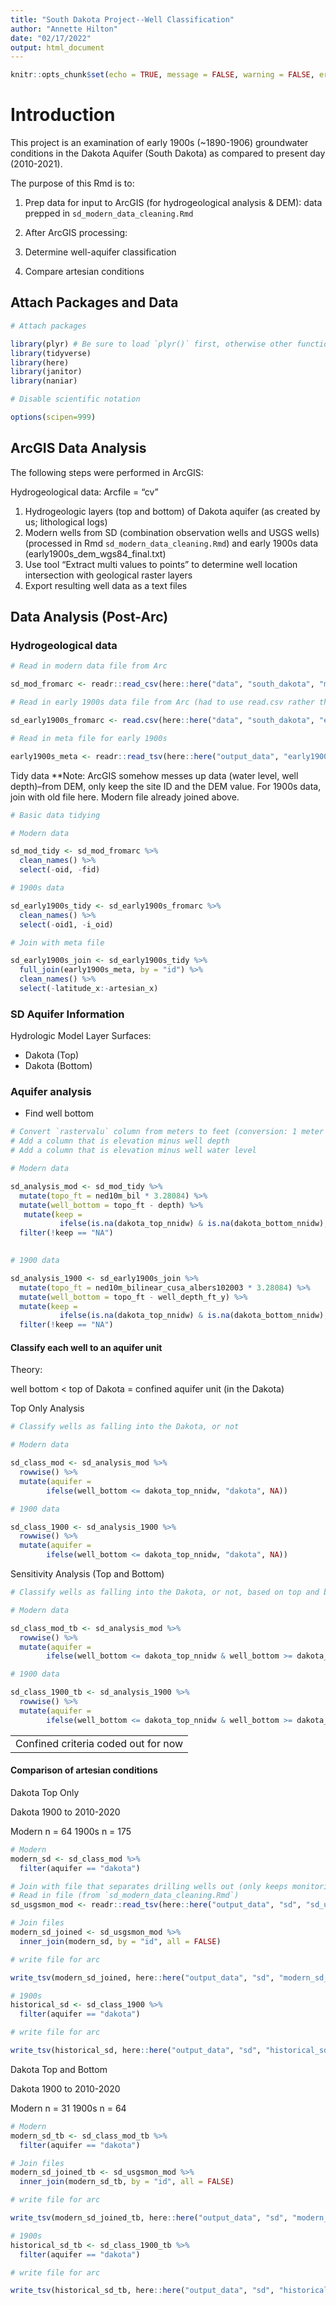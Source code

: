 ```yaml
---
title: "South Dakota Project--Well Classification"
author: "Annette Hilton"
date: "02/17/2022"
output: html_document
---
```


```r
knitr::opts_chunk$set(echo = TRUE, message = FALSE, warning = FALSE, error = FALSE)
```

# Introduction

This project is an examination of early 1900s (~1890-1906) groundwater conditions in the Dakota Aquifer (South Dakota) as compared to present day (2010-2021).

The purpose of this Rmd is to: 

1) Prep data for input to ArcGIS (for hydrogeological analysis & DEM): data prepped in `sd_modern_data_cleaning.Rmd` 
2) After ArcGIS processing: 

1) Determine well-aquifer classification 
2) Compare artesian conditions 
  

## Attach Packages and Data 

```r
# Attach packages 

library(plyr) # Be sure to load `plyr()` first, otherwise other functions in tidyverse break! 
library(tidyverse)
library(here)
library(janitor)
library(naniar)

# Disable scientific notation 

options(scipen=999)
```

## ArcGIS Data Analysis 

The following steps were performed in ArcGIS: 

Hydrogeological data: 
Arcfile = "cv" 

1. Hydrogeologic layers (top and bottom) of Dakota aquifer (as created by us; lithological logs) 
2. Modern wells from SD (combination observation wells and USGS wells) (processed in Rmd `sd_modern_data_cleaning.Rmd`) and early 1900s data (early1900s_dem_wgs84_final.txt)
3. Use tool "Extract multi values to points" to determine well location intersection with geological raster layers
4. Export resulting well data as a text files

## Data Analysis (Post-Arc)

### Hydrogeological data 

```r
# Read in modern data file from Arc 

sd_mod_fromarc <- readr::read_csv(here::here("data", "south_dakota", "modern_dakota.txt"))

# Read in early 1900s data file from Arc (had to use read.csv rather than read_csv because default number of rows to check? Returned NAs rather than values) 

sd_early1900s_fromarc <- read.csv(here::here("data", "south_dakota", "early1900s_dakota_5.csv"))

# Read in meta file for early 1900s 

early1900s_meta <- readr::read_tsv(here::here("output_data", "early1900s_arc.txt"))

```

Tidy data 
**Note: ArcGIS somehow messes up data (water level, well depth)--from DEM, only keep the site ID and the DEM value. For 1900s data, join with old file here. 
Modern file already joined above. 

```r
# Basic data tidying 

# Modern data

sd_mod_tidy <- sd_mod_fromarc %>% 
  clean_names() %>%  
  select(-oid, -fid)

# 1900s data 

sd_early1900s_tidy <- sd_early1900s_fromarc %>% 
  clean_names() %>% 
  select(-oid1, -i_oid)

# Join with meta file 

sd_early1900s_join <- sd_early1900s_tidy %>% 
  full_join(early1900s_meta, by = "id") %>% 
  clean_names() %>% 
  select(-latitude_x:-artesian_x)

```


### SD Aquifer Information 

Hydrologic Model Layer Surfaces:

- Dakota (Top) 
- Dakota (Bottom) 


### Aquifer analysis 

- Find well bottom 

```r
# Convert `rastervalu` column from meters to feet (conversion: 1 meter = 3.28084 feet)
# Add a column that is elevation minus well depth
# Add a column that is elevation minus well water level 

# Modern data 

sd_analysis_mod <- sd_mod_tidy %>% 
  mutate(topo_ft = ned10m_bil * 3.28084) %>% 
  mutate(well_bottom = topo_ft - depth) %>% 
   mutate(keep = 
           ifelse(is.na(dakota_top_nnidw) & is.na(dakota_bottom_nnidw), "NA", "keep")) %>% 
  filter(!keep == "NA")

 
# 1900 data 

sd_analysis_1900 <- sd_early1900s_join %>% 
  mutate(topo_ft = ned10m_bilinear_cusa_albers102003 * 3.28084) %>% 
  mutate(well_bottom = topo_ft - well_depth_ft_y) %>% 
  mutate(keep = 
           ifelse(is.na(dakota_top_nnidw) & is.na(dakota_bottom_nnidw), "NA", "keep")) %>% 
  filter(!keep == "NA")

```

#### Classify each well to an aquifer unit 

Theory: 

well bottom < top of Dakota = confined aquifer unit (in the Dakota) 


Top Only Analysis 

```r
# Classify wells as falling into the Dakota, or not 

# Modern data 

sd_class_mod <- sd_analysis_mod %>% 
  rowwise() %>%
  mutate(aquifer = 
        ifelse(well_bottom <= dakota_top_nnidw, "dakota", NA))

# 1900 data 

sd_class_1900 <- sd_analysis_1900 %>% 
  rowwise() %>%
  mutate(aquifer = 
        ifelse(well_bottom <= dakota_top_nnidw, "dakota", NA))

```

Sensitivity Analysis (Top and Bottom) 

```r
# Classify wells as falling into the Dakota, or not, based on top and bottom of Dakota raster layers 

# Modern data 

sd_class_mod_tb <- sd_analysis_mod %>% 
  rowwise() %>%
  mutate(aquifer = 
        ifelse(well_bottom <= dakota_top_nnidw & well_bottom >= dakota_bottom_nnidw, "dakota", NA))

# 1900 data 

sd_class_1900_tb <- sd_analysis_1900 %>% 
  rowwise() %>%
  mutate(aquifer = 
        ifelse(well_bottom <= dakota_top_nnidw & well_bottom >= dakota_bottom_nnidw, "dakota", NA))

```


---------------------------------------------------------------
Confined criteria coded out for now
---------------------------------------------------------------

<!-- #### Confined Well Criteria  -->

<!-- Confined aquifer unit:  -->

<!-- - Criteria: Must have at least 10 m (33 ft) of confining material above -->
<!-- - Code: If the aquifer is confined, calculate the sum of the confining unit thickness above (layer4 & layer5). If the sum of the confining unit thickness is >= 33 ft (10m), then "keep" the well.  -->


<!-- First, determine thickness of aquifer units  -->

<!-- ```{r} -->
<!-- # Thickness of corcoran clay -->

<!-- # Modern data  -->

<!-- cv_thickness_mod <- cv_class_mod %>%  -->
<!--   mutate( -->
<!--     corcoran_thick = layer4_top - layer6_top) -->

<!-- # 1900 data  -->

<!-- cv_thickness_1900 <- cv_class_1900 %>%  -->
<!--   mutate( -->
<!--     corcoran_thick = layer4_top - layer6_top) -->

<!-- ``` -->

<!-- Then, determine cumulative thickness & which wells meet criteria  -->

<!-- ```{r} -->
<!-- # Modern data  -->

<!-- cv_cum_thickness_mod <- cv_thickness_mod %>%  -->
<!--   rowwise() %>%  -->
<!--   dplyr::mutate(keep =  -->
<!--            ifelse(corcoran_thick >= 33, "keep", NA)) -->

<!-- # Modern data  -->

<!-- cv_cum_thickness_1900 <- cv_thickness_1900 %>%  -->
<!--   rowwise() %>%  -->
<!--   dplyr::mutate(keep =  -->
<!--            ifelse(corcoran_thick >= 33, "keep", NA)) -->
<!-- ``` -->


#### Comparison of artesian conditions 

Dakota Top Only 

Dakota 1900 to 2010-2020 

Modern n = 64
1900s n = 175

```r
# Modern 
modern_sd <- sd_class_mod %>% 
  filter(aquifer == "dakota") 

# Join with file that separates drilling wells out (only keeps monitoring wells and USGS wells)
# Read in file (from `sd_modern_data_cleaning.Rmd`)
sd_usgsmon_mod <- readr::read_tsv(here::here("output_data", "sd", "sd_usgsmon_modern.txt"))

# Join files 
modern_sd_joined <- sd_usgsmon_mod %>% 
  inner_join(modern_sd, by = "id", all = FALSE)

# write file for arc 

write_tsv(modern_sd_joined, here::here("output_data", "sd", "modern_sd_limited.txt"))

# 1900s 
historical_sd <- sd_class_1900 %>% 
  filter(aquifer == "dakota")

# write file for arc 

write_tsv(historical_sd, here::here("output_data", "sd", "historical_sd.txt"))

```


Dakota Top and Bottom 

Dakota 1900 to 2010-2020 

Modern n = 31
1900s n = 64

```r
# Modern 
modern_sd_tb <- sd_class_mod_tb %>% 
  filter(aquifer == "dakota") 

# Join files 
modern_sd_joined_tb <- sd_usgsmon_mod %>% 
  inner_join(modern_sd_tb, by = "id", all = FALSE)

# write file for arc 

write_tsv(modern_sd_joined_tb, here::here("output_data", "sd", "modern_sd_tb_limited.txt"))

# 1900s 
historical_sd_tb <- sd_class_1900_tb %>% 
  filter(aquifer == "dakota")

# write file for arc 

write_tsv(historical_sd_tb, here::here("output_data", "sd", "historical_sd_tb.txt"))

```
